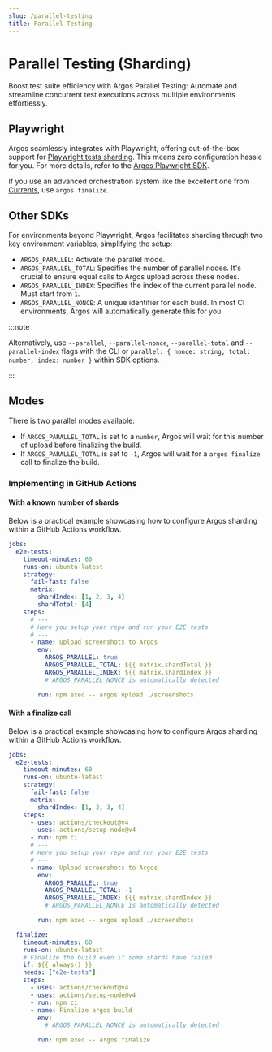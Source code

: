 ```yaml
---
slug: /parallel-testing
title: Parallel Testing
---
```


# Parallel Testing (Sharding)

Boost test suite efficiency with Argos Parallel Testing: Automate and streamline concurrent test executions across multiple environments effortlessly.

## Playwright

Argos seamlessly integrates with Playwright, offering out-of-the-box support for [Playwright tests sharding](https://playwright.dev/docs/test-sharding). This means zero configuration hassle for you. For more details, refer to the [Argos Playwright SDK](/playwright).

If you use an advanced orchestration system like the excellent one from [Currents](https://currents.dev), use `argos finalize`.

## Other SDKs

For environments beyond Playwright, Argos facilitates sharding through two key environment variables, simplifying the setup:

- `ARGOS_PARALLEL`: Activate the parallel mode.
- `ARGOS_PARALLEL_TOTAL`: Specifies the number of parallel nodes. It's crucial to ensure equal calls to Argos upload across these nodes.
- `ARGOS_PARALLEL_INDEX`: Specifies the index of the current parallel node. Must start from `1`.
- `ARGOS_PARALLEL_NONCE`: A unique identifier for each build. In most CI environments, Argos will automatically generate this for you.

:::note

Alternatively, use `--parallel`, `--parallel-nonce`, `--parallel-total` and `--parallel-index` flags with the CLI or `parallel: { nonce: string, total: number, index: number }` within SDK options.

:::

## Modes

There is two parallel modes available:

- If `ARGOS_PARALLEL_TOTAL` is set to a `number`, Argos will wait for this number of upload before finalizing the build.
- If `ARGOS_PARALLEL_TOTAL` is set to `-1`, Argos will wait for a `argos finalize` call to finalize the build.

### Implementing in GitHub Actions

#### With a known number of shards

Below is a practical example showcasing how to configure Argos sharding within a GitHub Actions workflow.

```yml title=".github/workflows/ci.yml"
jobs:
  e2e-tests:
    timeout-minutes: 60
    runs-on: ubuntu-latest
    strategy:
      fail-fast: false
      matrix:
        shardIndex: [1, 2, 3, 4]
        shardTotal: [4]
    steps:
      # ---
      # Here you setup your repo and run your E2E tests
      # ---
      - name: Upload screenshots to Argos
        env:
          ARGOS_PARALLEL: true
          ARGOS_PARALLEL_TOTAL: ${{ matrix.shardTotal }}
          ARGOS_PARALLEL_INDEX: ${{ matrix.shardIndex }}
          # ARGOS_PARALLEL_NONCE is automatically detected

        run: npm exec -- argos upload ./screenshots
```

#### With a finalize call

Below is a practical example showcasing how to configure Argos sharding within a GitHub Actions workflow.

```yml title=".github/workflows/ci.yml"
jobs:
  e2e-tests:
    timeout-minutes: 60
    runs-on: ubuntu-latest
    strategy:
      fail-fast: false
      matrix:
        shardIndex: [1, 2, 3, 4]
    steps:
      - uses: actions/checkout@v4
      - uses: actions/setup-node@v4
      - run: npm ci
      # ---
      # Here you setup your repo and run your E2E tests
      # ---
      - name: Upload screenshots to Argos
        env:
          ARGOS_PARALLEL: true
          ARGOS_PARALLEL_TOTAL: -1
          ARGOS_PARALLEL_INDEX: ${{ matrix.shardIndex }}
          # ARGOS_PARALLEL_NONCE is automatically detected

        run: npm exec -- argos upload ./screenshots

  finalize:
    timeout-minutes: 60
    runs-on: ubuntu-latest
    # Finalize the build even if some shards have failed
    if: ${{ always() }}
    needs: ["e2e-tests"]
    steps:
      - uses: actions/checkout@v4
      - uses: actions/setup-node@v4
      - run: npm ci
      - name: Finalize argos build
        env:
          # ARGOS_PARALLEL_NONCE is automatically detected

        run: npm exec -- argos finalize
```
